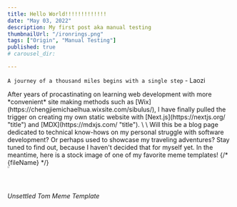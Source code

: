 ```yaml
---
title: Hello World!!!!!!!!!!!!!
date: "May 03, 2022"
description: My first post aka manual testing
thumbnailUrl: "/ironrings.png"
tags: ["Origin", "Manual Testing"]
published: true
# carousel_dir:

---
```




`A journey of a thousand miles begins with a single step` - Laozi

<div>
    After years of procastinating on learning web development with more *convenient*
  site making methods such as
  [Wix](https://chengjiemichaelhua.wixsite.com/sibulus/), I have finally pulled
  the trigger on creating my own static website with
  [Next.js](https://nextjs.org/ "title") and [MDX](https://mdxjs.com/ "title").
  \
  \
    Will this be a blog page dedicated to technical know-hows on my personal
  struggle with software development? Or perhaps used to showcase my traveling
  adventures? Stay tuned to find out, because I haven't decided that for myself
  yet. In the meantime, here is a stock image of one of my favorite meme
  templates! 
  {/* {fileName} */}

<div>
  <Image
    src={"/unsettledTomTemplate.jpg"}
    height="1%"
    width="1%"
    alt="thumbnail"
    layout="responsive"
/>

###### Unsettled Tom Meme Template

</div>

</div>
